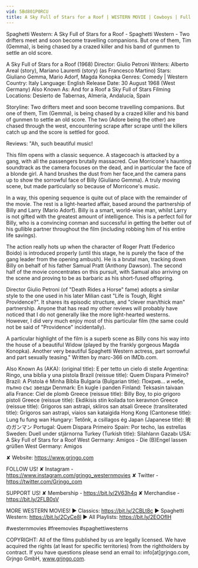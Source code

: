 ```yaml
---
vid: 5Bd801P0RCU
title: A Sky Full of Stars for a Roof | WESTERN MOVIE | Cowboys | Full Length
---
```


Spaghetti Western: A Sky Full of Stars for a Roof - Spaghetti Western - Two drifters meet and soon become travelling companions. But one of them, Tim (Gemma), is being chased by a crazed killer and his band of gunmen to settle an old score.

A Sky Full of Stars for a Roof (1968)
Director: Giulio Petroni
Writers: Alberto Areal (story), Mariano Laurenti (story) (as Francesco Martino)
Stars: Giuliano Gemma, Mario Adorf, Magda Konopka 
Genres: Comedy | Western 
Country: Italy
Language: English
Release Date: 30 August 1968 (West Germany) 
Also Known As: And for a Roof a Sky Full of Stars 
Filming Locations: Desierto de Tabernas, Almería, Andalucía, Spain 

Storyline:
Two drifters meet and soon become travelling companions. But one of them, Tim (Gemma), is being chased by a crazed killer and his band of gunmen to settle an old score. The two (Adore being the other) are chased through the west, encountering scrape after scrape until the killers catch up and the score is settled for good.

Reviews:
"Ah, such beautiful music!

This film opens with a classic sequence. A stagecoach is attacked by a gang, with all the passengers brutally massacred. Cue Morricone's haunting soundtrack as the camera focuses on the dead, and in particular the face of a blonde girl. A hand brushes the dust from her face,and the camera pans up to show the sorrowful face of Billy (Giuliano Gemma). A truly moving scene, but made particularly so because of Morricone's music.

In a way, this opening sequence is quite out of place with the remainder of the movie. The rest is a light-hearted affair, based around the partnership of Billy and Larry (Mario Adorf). Billy is a smart, world-wise man, whilst Larry is not gifted with the greatest amount of intelligence. This is a perfect foil for Billy, who is a convincing conman and successful in getting the better out of his gullible partner throughout the film (including robbing him of his entire life savings).

The action really hots up when the character of Roger Pratt (Federico Boido) is introduced properly (until this stage, he is purely the face of the gang leader from the opening ambush). He is a brutal man, tracking down Billy on behalf of his father Samual Pratt (Anthony Dawson). The second half of the movie concentrates on this pursuit, with Samual also arriving on the scene and proving to be as barbaric as his short-fused offspring.

Director Giulio Petroni (of "Death Rides a Horse" fame) adopts a similar style to the one used in his later Milian cast "Life is Tough, Right Providence?". It shares its episodic structure, and "clever man/thick man" partnership. Anyone that has read my other reviews will probably have noticed that I do not generally like the more light-hearted westerns. However, I did very much enjoy most of this particular film (the same could not be said of "Providence" incidentally).

A particular highlight of the film is a superb scene as Billy cons his way into the house of a beautiful Widow (played by the frankly gorgeous Magda Konopka). Another very beautiful Spaghetti Western actress, part sorrowful and part sexually teasing." Written by marc-366 on IMDb.com.

Also Known As (AKA):
(original title): E per tetto un cielo di stelle
Argentina: Ringo, una biblia y una pistola
Brazil (reissue title): Quem Dispara Primeiro?
Brazil: A Pistola é Minha Bíblia
Bulgaria (Bulgarian title): Покрив... и небе, пълно със звезди
Denmark: En kugle i panden
Finland: Teksasin taivaan alla
France: Ciel de plomb
Greece (reissue title): Billy Boy, to pio grigoro pistoli
Greece (reissue title): Ekdikisis stin koilada ton keravnon
Greece (reissue title): Grigoros san astrapi, skliros san atsali
Greece (transliterated title): Grigoros san astrapi, viaios san kataigida
Hong Kong (Cantonese title): Lung fu fung wan
Hungary: Tetőnk, a csillagos ég
Japan (Japanese title): 暁のガンマン
Portugal: Quem Dispara Primeiro
Spain: Por techo, las estrellas
Sweden: Duell under stjärnorna
Turkey (Turkish title): Silahların Gazabı
USA: A Sky Full of Stars for a Roof
West Germany: Amigos - Die (B)Engel lassen grüßen
West Germany: Amigos

✘ Website: https://www.grjngo.com

FOLLOW US!
✘ Instagram - https://www.instagram.com/grjngo_westernmovies
✘ Twitter - https://twitter.com/Grjngo_com

SUPPORT US!
✘ Membership - https://bit.ly/2V63h4q
✘ Merchandise - https://bit.ly/2FLB0sV

MORE WESTERN MOVIES! 
► Classics: https://bit.ly/2CBLt8c 
► Spaghetti Western: https://bit.ly/2CyCe8I 
► All Playlists: https://bit.ly/2EOOfIH 

#westernmovies #freemovies #spaghettiwesterns

COPYRIGHT: All of the films published by us are legally licensed. We have acquired the rights (at least for specific territories) from the rightholders by contract. If you have questions please send an email to: info[at]grjngo.com, Grjngo GmbH, www.grjngo.com.